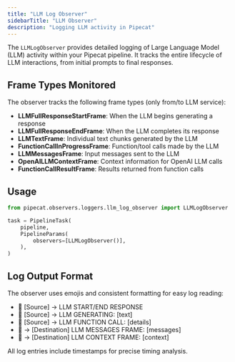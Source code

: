 ```yaml
---
title: "LLM Log Observer"
sidebarTitle: "LLM Observer"
description: "Logging LLM activity in Pipecat"
---
```


The `LLMLogObserver` provides detailed logging of Large Language Model (LLM) activity within your Pipecat pipeline. It tracks the entire lifecycle of LLM interactions, from initial prompts to final responses.

## Frame Types Monitored

The observer tracks the following frame types (only from/to LLM service):

- **LLMFullResponseStartFrame**: When the LLM begins generating a response
- **LLMFullResponseEndFrame**: When the LLM completes its response
- **LLMTextFrame**: Individual text chunks generated by the LLM
- **FunctionCallInProgressFrame**: Function/tool calls made by the LLM
- **LLMMessagesFrame**: Input messages sent to the LLM
- **OpenAILLMContextFrame**: Context information for OpenAI LLM calls
- **FunctionCallResultFrame**: Results returned from function calls

## Usage

```python
from pipecat.observers.loggers.llm_log_observer import LLMLogObserver

task = PipelineTask(
    pipeline,
    PipelineParams(
        observers=[LLMLogObserver()],
    ),
)
```

## Log Output Format

The observer uses emojis and consistent formatting for easy log reading:

- 🧠 [Source] → LLM START/END RESPONSE
- 🧠 [Source] → LLM GENERATING: [text]
- 🧠 [Source] → LLM FUNCTION CALL: [details]
- 🧠 → [Destination] LLM MESSAGES FRAME: [messages]
- 🧠 → [Destination] LLM CONTEXT FRAME: [context]

All log entries include timestamps for precise timing analysis.
